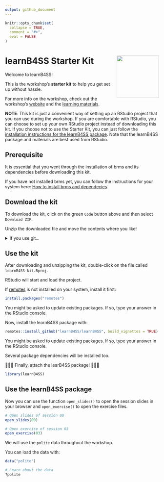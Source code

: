 ```yaml
---
output: github_document
---
```


<!-- README.md is generated from README.Rmd. Please edit that file -->

```r
knitr::opts_chunk$set(
  collapse = TRUE,
  comment = "#>",
  eval = FALSE
)
```

# learnB4SS Starter Kit  <a href='https://learnb4ss.github.io/learnB4SS'><img src='.assets/logo.png' align="right" height="138" /></a>

Welcome to learnB4SS!

This is the workshop's **starter kit** to help you get set up without hassle.

For more info on the workshop, check out the workshop's [website](https://learnb4ss.github.io) and the [learning materials](https://learnb4ss.github.io/learnB4SS/index.html).

**NOTE**: This kit is just a convenient way of setting up an RStudio project that you can use during the workshop. If you are comfortable with RStudio, you can choose to set up your own RStudio project instead of downloading this kit. If you choose not to use the Starter Kit, you can just follow the [installation instructions for the learnB4SS package](https://learnb4ss.github.io/learnB4SS/articles/install-learnb4ss.html).
Note that the learnB4SS package and materials are best used from RStudio.

## Prerequisite

It is essential that you went through the installation of brms and its dependencies before downloading this kit.

If you have not installed brms yet, you can follow the instructions for your system here: [How to install brms and dependecies](https://learnb4ss.github.io/learnB4SS/articles/install-brms.html).

## Download the kit

To download the kit, click on the green `Code` button above and then select `Download ZIP`.

Unzip the downloaded file and move the contents where you like!

<details>
  <summary>If you use git...</summary>
  <p>Run <code>git clone https<span></span>://github.com/learnB4SS/learnB4SS-kit.git</code> in your command line.</p>
</details>

## Use the kit

After downloading and unzipping the kit, double-click on the file called `learnB4SS-kit.Rproj`.

RStudio will start and load the project.

If [remotes](https://remotes.r-lib.org) is not installed on your system, install it first:

```r
install.packages("remotes")
```

You might be asked to update existing packages. If so, type your answer in the RStudio console.

Now, install the learnB4SS package with:

```r
remotes::install_github("learnB4SS/learnB4SS", build_vignettes = TRUE)
```

You might be asked to update existing packages. If so, type your answer in the RStudio console.

Several package dependencies will be installed too.

🎉🎉🎉 Finally, attach the learB4SS package! 🎉🎉🎉

```r
library(learnB4SS)
```

## Use the learnB4SS package

Now you can use the function `open_slides()` to open the session slides in your browser and `open_exercise()` to open the exercise files.

```r
# Open slides of session 00
open_slides(00)

# Open exercise of session 03
open_exercise(03)
```

We will use the `polite` data throughout the workshop.

You can load the data with:

```r
data("polite")

# Learn about the data
?polite
```

<br>
